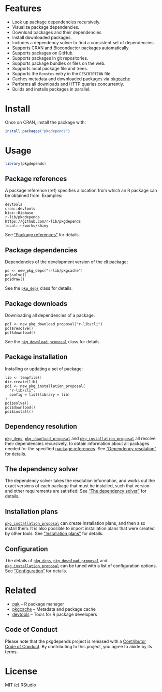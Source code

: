
# Features

* Look up package dependencies recursively.
* Visualize package dependencies.
* Download packages and their dependencies.
* Install downloaded packages.
* Includes a dependency solver to find a consistent set of dependencies.
* Supports CRAN and Bioconductor packages automatically.
* Supports packages on GitHub.
* Supports packages in git repositories.
* Supports package bundles or files on the web.
* Supports local package file and trees.
* Supports the `Remotes` entry in the `DESCRIPTION` file.
* Caches metadata and downloaded packages via
  [pkgcache](https://github.com/r-lib/pkgcache)
* Performs all downloads and HTTP queries concurrently.
* Builds and installs packages in parallel.

# Install

Once on CRAN, install the package with:

```r
install.packages("pkgdepends")
```

# Usage

```r
library(pkgdepends)
```

## Package references

A package reference (ref) specifies a location from which an R package
can be obtained from. Examples:

```
devtools
cran::devtools
bioc::Biobase
r-lib/pkgdepends
https://github.com/r-lib/pkgdepends
local::~/works/shiny
```

See ["Package references"][pkg_refs] for details.

## Package dependencies

Dependencies of the development version of the cli package:

```asciicast
pd <- new_pkg_deps("r-lib/pkgcache")
pd$solve()
pd$draw()
```

See the [`pkg_deps`][pkg_deps] class for details.

## Package downloads

Downloading all dependencies of a package:

```asciicast
pdl <- new_pkg_download_proposal("r-lib/cli")
pdl$resolve()
pdl$download()
```

See the [`pkg_download_proposal`][pkg_download_proposal] class for details.

## Package installation

Installing or updating a set of package:

```asciicast
lib <- tempfile()
dir.create(lib)
pdi <- new_pkg_installation_proposal(
  "r-lib/cli",
  config = list(library = lib)
)
pdi$solve()
pdi$download()
pdi$install()
```

## Dependency resolution

[`pkg_deps`][pkg_deps], [`pkg_download_proposal`][pkg_download_proposal] and
[`pkg_installation_proposal`][pkg_installation_proposal]
all resolve their dependencies recursively, to obtain information about
all packages needed for the specified [package references][pkg_refs].
See ["Dependency resolution"][pkg_resolution] for details.

## The dependency solver

The dependency solver takes the resolution information, and works out
the exact versions of each package that must be installed, such that
version and other requirements are satisfied. See
["The dependency solver"][pkg_solution] for details.

## Installation plans

[`pkg_installation_proposal`][pkg_installation_proposal] can create
installation plans, and then also install them. It is also possible to
import installation plans that were created by other tools. See
["Installation plans"][install_plans] for details.

## Configuration

The details of [`pkg_deps`][pkg_deps],
[`pkg_download_proposal`][pkg_download_proposal] and
[`pkg_installation_proposal`][pkg_installation_proposal] can be tuned with
a list of configuration options. See ["Configuration"][pkgdepends-config] for
details.

# Related

* [pak](https://github.com/r-lib/pak) -- R package manager
* [pkgcache](https://github.com/r-lib/pkgcache) --
  Metadata and package cache
* [devtools](https://github.com/r-lib/devtools) --
  Tools for R package developers

## Code of Conduct

Please note that the pkgdepends project is released with a
[Contributor Code of Conduct](https://r-lib.github.io/pkgdepends/dev/CODE_OF_CONDUCT.html).
By contributing to this project, you agree to abide by its terms.

# License

MIT (c) RStudio

[pkg_deps]: https://r-lib.github.io/pkgdepends/reference/pkg_deps.html
[pkg_refs]: https://r-lib.github.io/pkgdepends/reference/pkg_refs.html
[pkg_download_proposal]: https://r-lib.github.io/pkgdepends/reference/pkg_download_proposal.html
[pkg_installation_proposal]: https://r-lib.github.io/pkgdepends/reference/pkg_installation_proposal.html
[pkg_solution]: https://r-lib.github.io/pkgdepends/reference/pkg_solution.html
[pkg_resolution]: https://r-lib.github.io/pkgdepends/reference/pkg_resolution.html
[install_plans]: https://r-lib.github.io/pkgdepends/reference/install_plans.html
[pkgdepends-config]: https://r-lib.github.io/pkgdepends/reference/pkg_config.html
